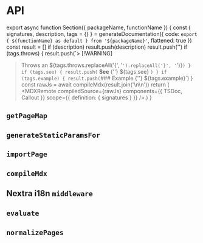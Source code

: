 
# API

export async function Section({ packageName, functionName }) {
  const {
    signatures,
    description,
    tags = {}
  } = generateDocumentation({
    code: `export { ${functionName} as default } from '${packageName}'`,
    flattened: true
  })
  const result = []
  if (description) result.push(description)
  result.push('<TSDoc definition={definition} />')
  if (tags.throws) {
    result.push(`> [!WARNING]
>
> Throws an ${tags.throws.replaceAll('{', '`').replaceAll('}', '`')}`)
  }
  if (tags.see) {
    result.push(`<Callout>
**See**
{''}
${tags.see}
</Callout>`)
  }
  if (tags.example) {
    result.push(`### Example
{''}
${tags.example}`)
  }
  const rawJs = await compileMdx(result.join('\n\n'))
  return (
    <MDXRemote
      compiledSource={rawJs}
      components={{ TSDoc, Callout }}
      scope={{ definition: { signatures } }}
    />
  )
}

## `getPageMap`

<Section functionName="getPageMap" packageName="nextra/page-map" />

## `generateStaticParamsFor`

<Section functionName="generateStaticParamsFor" packageName="nextra/pages" />

## `importPage`

<Section functionName="importPage" packageName="nextra/pages" />

## `compileMdx`

<Section functionName="compileMdx" packageName="nextra/compile" />

## Nextra i18n `middleware`

<Section functionName="middleware" packageName="nextra/locales" />

## `evaluate`

<Section functionName="evaluate" packageName="nextra/evaluate" />

## `normalizePages`

<Section functionName="normalizePages" packageName="nextra/normalize-pages" />
